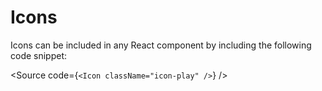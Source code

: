 

<Meta title="Docs/Icons" />

# Icons

Icons can be included in any React component by including the following code snippet:

<Source
  code={`
<Icon className="icon-play" />
`}
/>

<IconsBlock />

